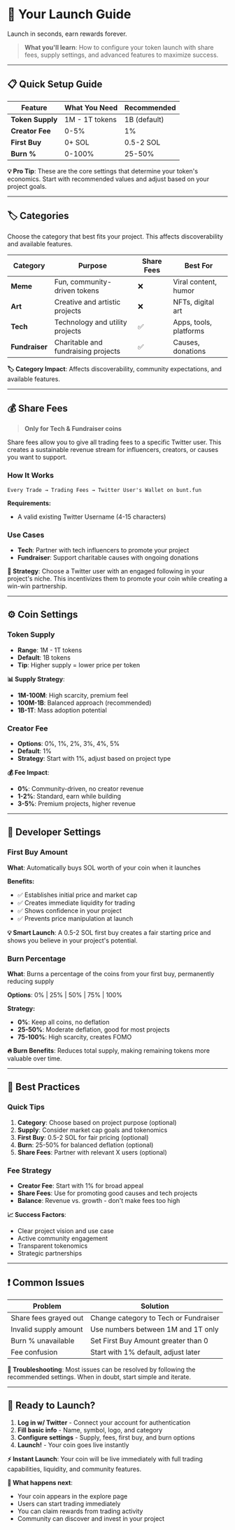 # 🚀 Your Launch Guide

Launch in seconds, earn rewards forever.

> **What you'll learn**: How to configure your token launch with share fees, supply settings, and advanced features to maximize success.

---

## 📋 Quick Setup Guide

| Feature | What You Need | Recommended |
|---------|---------------|-------------|
| **Token Supply** | 1M - 1T tokens | 1B (default) |
| **Creator Fee** | 0-5% | 1% |
| **First Buy** | 0+ SOL | 0.5-2 SOL |
| **Burn %** | 0-100% | 25-50% |

**💡 Pro Tip**: These are the core settings that determine your token's economics. Start with recommended values and adjust based on your project goals.

---

## 🏷️ Categories

Choose the category that best fits your project. This affects discoverability and available features.

| Category | Purpose | Share Fees | Best For |
|----------|---------|------------|----------|
| **Meme** | Fun, community-driven tokens | ❌ | Viral content, humor |
| **Art** | Creative and artistic projects | ❌ | NFTs, digital art |
| **Tech** | Technology and utility projects | ✅ | Apps, tools, platforms |
| **Fundraiser** | Charitable and fundraising projects | ✅ | Causes, donations |

**🏷️ Category Impact**: Affects discoverability, community expectations, and available features.

---

## 💰 Share Fees

> **Only for Tech & Fundraiser coins**

Share fees allow you to give all trading fees to a specific Twitter user. This creates a sustainable revenue stream for influencers, creators, or causes you want to support.

### How It Works
```
Every Trade → Trading Fees → Twitter User's Wallet on bunt.fun
```

**Requirements:**
- A valid existing Twitter Username (4-15 characters)

### Use Cases
- **Tech**: Partner with tech influencers to promote your project
- **Fundraiser**: Support charitable causes with ongoing donations

**🎯 Strategy**: Choose a Twitter user with an engaged following in your project's niche. This incentivizes them to promote your coin while creating a win-win partnership.

---

## ⚙️ Coin Settings

### Token Supply
- **Range**: 1M - 1T tokens
- **Default**: 1B tokens
- **Tip**: Higher supply = lower price per token

**📊 Supply Strategy**: 
- **1M-100M**: High scarcity, premium feel
- **100M-1B**: Balanced approach (recommended)
- **1B-1T**: Mass adoption potential

### Creator Fee
- **Options**: 0%, 1%, 2%, 3%, 4%, 5%
- **Default**: 1%
- **Strategy**: Start with 1%, adjust based on project type

**💰 Fee Impact**:
- **0%**: Community-driven, no creator revenue
- **1-2%**: Standard, earn while building
- **3-5%**: Premium projects, higher revenue

---

## 🔧 Developer Settings

### First Buy Amount
**What**: Automatically buys SOL worth of your coin when it launches

**Benefits:**
- ✅ Establishes initial price and market cap
- ✅ Creates immediate liquidity for trading
- ✅ Shows confidence in your project
- ✅ Prevents price manipulation at launch

**💡 Smart Launch**: A 0.5-2 SOL first buy creates a fair starting price and shows you believe in your project's potential.

### Burn Percentage
**What**: Burns a percentage of the coins from your first buy, permanently reducing supply

**Options**: 0% | 25% | 50% | 75% | 100%

**Strategy:**
- **0%**: Keep all coins, no deflation
- **25-50%**: Moderate deflation, good for most projects
- **75-100%**: High scarcity, creates FOMO

**🔥 Burn Benefits**: Reduces total supply, making remaining tokens more valuable over time.

---

## 🎯 Best Practices

### Quick Tips
1. **Category**: Choose based on project purpose (optional)
2. **Supply**: Consider market cap goals and tokenomics
3. **First Buy**: 0.5-2 SOL for fair pricing (optional)
4. **Burn**: 25-50% for balanced deflation (optional)
5. **Share Fees**: Partner with relevant X users (optional)

### Fee Strategy
- **Creator Fee**: Start with 1% for broad appeal
- **Share Fees**: Use for promoting good causes and tech projects
- **Balance**: Revenue vs. growth - don't make fees too high

**📈 Success Factors**:
- Clear project vision and use case
- Active community engagement
- Transparent tokenomics
- Strategic partnerships

---

## ❗ Common Issues

| Problem | Solution |
|---------|----------|
| Share fees grayed out | Change category to Tech or Fundraiser |
| Invalid supply amount | Use numbers between 1M and 1T only |
| Burn % unavailable | Set First Buy Amount greater than 0 |
| Fee confusion | Start with 1% default, adjust later |

**🔧 Troubleshooting**: Most issues can be resolved by following the recommended settings. When in doubt, start simple and iterate.

---

## 🚀 Ready to Launch?

1. **Log in w/ Twitter** - Connect your account for authentication
2. **Fill basic info** - Name, symbol, logo, and category
3. **Configure settings** - Supply, fees, first buy, and burn options
4. **Launch!** - Your coin goes live instantly

**⚡ Instant Launch**: Your coin will be live immediately with full trading capabilities, liquidity, and community features.

**🎉 What happens next**: 
- Your coin appears in the explore page
- Users can start trading immediately
- You can claim rewards from trading activity
- Community can discover and invest in your project
